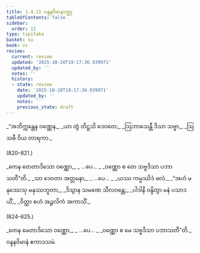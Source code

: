 ```yaml
---
title: 1.4.11 ဝန္ဒနဝိမာနဝတ္ထု
tableOfContents: false
sidebar:
  order: 11
type: tipitaka
basket: su
book: vv
review:
  current: review
  updated: '2025-10-20T19:17:36.939971'
  updated_by: ''
  notes: ''
  history:
  - state: review
    date: '2025-10-20T19:17:36.939971'
    updated_by: ''
    notes: ''
    previous_state: draft
---
```



<DynamicBreadcrumb />


<ReviewStatus review={frontmatter.review} showDetails={true} />

<HypothesisAnnotation frontmatter={frontmatter} />

<Division number="819" book="vv" e="ch" v="19" p="68">

<Paragraph number="658" type="verses" book="vv">
_“အဘိက္ကန္တေန ဝဏ္ဏေန,_  
_ယာ တွံ တိဋ္ဌသိ ဒေဝတေ;_  
_ဩဘာသေန္တီ ဒိသာ သဗ္ဗာ,_  
_ဩသဓီ ဝိယ တာရကာ._  


(820–821.)
</Paragraph>

<Paragraph number="659" type="verses" book="vv">
_ကေန တေတာဒိသော ဝဏ္ဏော,_  
_ …ပေ… _  
_ဝဏ္ဏော စ တေ သဗ္ဗဒိသာ ပဘာသတီ”တိ._  

</Paragraph>

</Division>
<Division number="822" book="vv" e="ch" v="19" p="68">

<Paragraph number="660" type="verses" book="vv">
_သာ ဒေဝတာ အတ္တမနာ,_  
_ …ပေ… _  
_ယဿ ကမ္မဿိဒံ ဖလံ._  

</Paragraph>

</Division>
<Division number="823" book="vv" e="ch" v="19" p="68">

<Paragraph number="661" type="verses" book="vv">
_“အဟံ မနုဿေသု မနုဿဘူတာ,_  
_ဒိသွာန သမဏေ သီလဝန္တေ;_  
_ပါဒါနိ ဝန္ဒိတွာ မနံ ပသာဒယိံ,_  
_ဝိတ္တာ စဟံ အဉ္ဇလိကံ အကာသိံ._  


(824–825.)
</Paragraph>

<Paragraph number="662" type="verses" book="vv">
_တေန မေတာဒိသော ဝဏ္ဏော,_  
_ …ပေ… _  
_ဝဏ္ဏော စ မေ သဗ္ဗဒိသာ ပဘာသတီ”တိ._  


</Paragraph>
</Division>

<Paragraph number="663" type="center" book="vv">
ဝန္ဒနဝိမာနံ ဧကာဒသမံ.
</Paragraph>